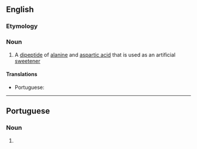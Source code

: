 ==English==

===Etymology===
{{rfe|From [[alianine]] and [[aspartame]]?|lang=en}}

===Noun===
{{wikipedia}}
{{en-noun|-}}

# A [[dipeptide]] of [[alanine]] and [[aspartic acid]] that is used as an artificial [[sweetener]]

====Translations====
{{trans-top|dipeptide of alanine and aspartic acid}}
* Portuguese: {{t|pt|alitame|m}}
{{trans-mid}}
{{trans-bottom}}

----

==Portuguese==

===Noun===
{{pt-noun|m|-}}

# {{l|en|alitame}} {{gloss|dipeptide of alanine and aspartic acid}}

{{topics|pt|Organic compounds}}